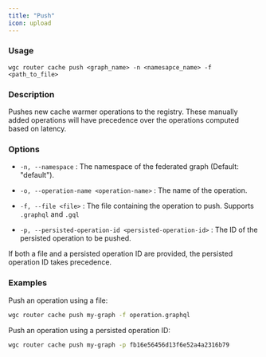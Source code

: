 ```yaml
---
title: "Push"
icon: upload
---
```


### Usage

```
wgc router cache push <graph_name> -n <namesapce_name> -f <path_to_file>
```

### Description

Pushes new cache warmer operations to the registry. These manually added operations will have precedence over the operations computed based on latency.

### Options

* `-n, --namespace` : The namespace of the federated graph (Default: "default").

* `-o, --operation-name <operation-name>` : The name of the operation.

* `-f, --file <file>` : The file containing the operation to push. Supports `.graphql` and `.gql`

* `-p, --persisted-operation-id <persisted-operation-id>` : The ID of the persisted operation to be pushed.

<Info>
  If both a file and a persisted operation ID are provided, the persisted operation ID takes precedence.
</Info>

### **Examples**

Push an operation using a file:

```bash
wgc router cache push my-graph -f operation.graphql
```

Push an operation using a persisted operation ID:

```bash
wgc router cache push my-graph -p fb16e56456d13f6e52a4a2316b79
```

